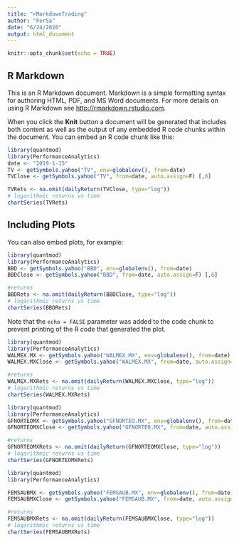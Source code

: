 ```yaml
---
title: "rMarkdownTrading"
author: "FerSa"
date: "6/24/2020"
output: html_document
---
```


```r
knitr::opts_chunk$set(echo = TRUE)
```

## R Markdown

This is an R Markdown document. Markdown is a simple formatting syntax for authoring HTML, PDF, and MS Word documents. For more details on using R Markdown see <http://rmarkdown.rstudio.com>.

When you click the **Knit** button a document will be generated that includes both content as well as the output of any embedded R code chunks within the document. You can embed an R code chunk like this:

```r
library(quantmod)
library(PerformanceAnalytics)
date <- "2019-1-15"
TV <- getSymbols.yahoo("TV", env=globalenv(), from=date)
TVClose <- getSymbols.yahoo("TV", from=date, auto.assign=F) [,6]

TVRets <- na.omit(dailyReturn(TVClose, type="log"))
# logarithmic returns vs time
chartSeries(TVRets)  

```

## Including Plots

You can also embed plots, for example:

```r
library(quantmod)
library(PerformanceAnalytics)
BBD <- getSymbols.yahoo("BBD", env=globalenv(), from=date)
BBDClose <- getSymbols.yahoo("BBD", from=date, auto.assign=F) [,6]

#returns 
BBDRets <- na.omit(dailyReturn(BBDClose, type="log"))
# logarithmic returns vs time
chartSeries(BBDRets) 
```

Note that the `echo = FALSE` parameter was added to the code chunk to prevent printing of the R code that generated the plot.
```r
library(quantmod)
library(PerformanceAnalytics)
WALMEX.MX <- getSymbols.yahoo("WALMEX.MX", env=globalenv(), from=date)
WALMEX.MXClose <- getSymbols.yahoo("WALMEX.MX", from=date, auto.assign=F) [,6]

#returns 
WALMEX.MXRets <- na.omit(dailyReturn(WALMEX.MXClose, type="log"))
# logarithmic returns vs time
chartSeries(WALMEX.MXRets)
```

```r
library(quantmod)
library(PerformanceAnalytics)
GFNORTEOMX <- getSymbols.yahoo("GFNORTEO.MX", env=globalenv(), from=date)
GFNORTEOMXClose <- getSymbols.yahoo("GFNORTEO.MX", from=date, auto.assign=F) [,6]

#returns 
GFNORTEOMXRets <- na.omit(dailyReturn(GFNORTEOMXClose, type="log"))
# logarithmic returns vs time
chartSeries(GFNORTEOMXRets) 
```
```r
library(quantmod)
library(PerformanceAnalytics)

FEMSAUBMX <- getSymbols.yahoo("FEMSAUB.MX", env=globalenv(), from=date)
FEMSAUBMXClose <- getSymbols.yahoo("FEMSAUB.MX", from=date, auto.assign=F) [,6]

#returns 
FEMSAUBMXRets <- na.omit(dailyReturn(FEMSAUBMXClose, type="log"))
# logarithmic returns vs time
chartSeries(FEMSAUBMXRets) 



```

